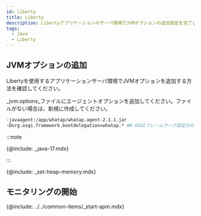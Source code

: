 ```yaml
---
id: liberty
title: Liberty
description: Libertyアプリケーションのサーバ環境でJVMオプションの追加設定を完了してください。
tags:
  - Java
  - Liberty
---
```


## JVMオプションの追加

Libertyを使用するアプリケーションサーバ環境でJVMオプションを追加する方法を確認してください。 

_jvm.options_ファイルにエージェントオプションを追加してください。ファイルがない場合は、新規に作成してください。

```bash title=/wasliberty/usr/servers/defaultServer/jvm.options {2} showLineNumbers
-javaagent:/app/whatap/whatap.agent-2.1.1.jar
-Dorg.osgi.framework.bootdelegation=whatap.* ## OSGIフレームワーク設定のための追加オプション##
```

:::note

{@include: _java-17.mdx} 

:::

{@include: _set-heap-memory.mdx} 

## モニタリングの開始

{@include: ../../common-items/_start-apm.mdx} 
